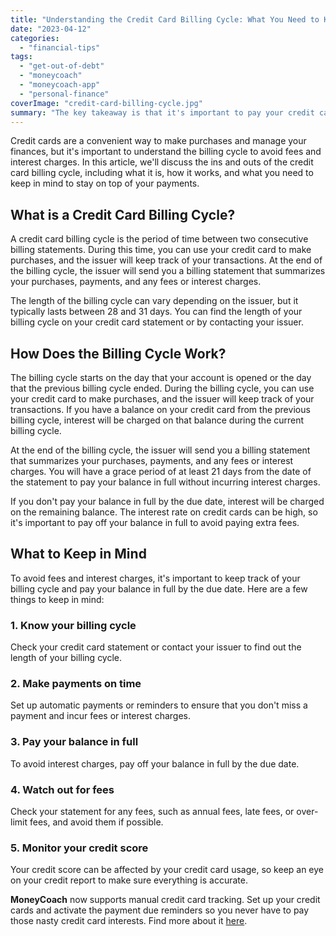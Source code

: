 ```yaml
---
title: "Understanding the Credit Card Billing Cycle: What You Need to Know"
date: "2023-04-12"
categories: 
  - "financial-tips"
tags: 
  - "get-out-of-debt"
  - "moneycoach"
  - "moneycoach-app"
  - "personal-finance"
coverImage: "credit-card-billing-cycle.jpg"
summary: "The key takeaway is that it's important to pay your credit card balance in full by the due date to avoid fees and interest charges, and to monitor your credit score to ensure accurate reporting."
---
```


Credit cards are a convenient way to make purchases and manage your finances, but it's important to understand the billing cycle to avoid fees and interest charges. In this article, we'll discuss the ins and outs of the credit card billing cycle, including what it is, how it works, and what you need to keep in mind to stay on top of your payments.

## What is a Credit Card Billing Cycle?

A credit card billing cycle is the period of time between two consecutive billing statements. During this time, you can use your credit card to make purchases, and the issuer will keep track of your transactions. At the end of the billing cycle, the issuer will send you a billing statement that summarizes your purchases, payments, and any fees or interest charges.

The length of the billing cycle can vary depending on the issuer, but it typically lasts between 28 and 31 days. You can find the length of your billing cycle on your credit card statement or by contacting your issuer.

## How Does the Billing Cycle Work?

The billing cycle starts on the day that your account is opened or the day that the previous billing cycle ended. During the billing cycle, you can use your credit card to make purchases, and the issuer will keep track of your transactions. If you have a balance on your credit card from the previous billing cycle, interest will be charged on that balance during the current billing cycle.

At the end of the billing cycle, the issuer will send you a billing statement that summarizes your purchases, payments, and any fees or interest charges. You will have a grace period of at least 21 days from the date of the statement to pay your balance in full without incurring interest charges.

If you don't pay your balance in full by the due date, interest will be charged on the remaining balance. The interest rate on credit cards can be high, so it's important to pay off your balance in full to avoid paying extra fees.

## What to Keep in Mind

To avoid fees and interest charges, it's important to keep track of your billing cycle and pay your balance in full by the due date. Here are a few things to keep in mind:

### 1\. Know your billing cycle
Check your credit card statement or contact your issuer to find out the length of your billing cycle.
### 2\. Make payments on time
Set up automatic payments or reminders to ensure that you don't miss a payment and incur fees or interest charges.
### 3\. Pay your balance in full
To avoid interest charges, pay off your balance in full by the due date.
### 4\. Watch out for fees
Check your statement for any fees, such as annual fees, late fees, or over-limit fees, and avoid them if possible.
### 5\. Monitor your credit score
Your credit score can be affected by your credit card usage, so keep an eye on your credit report to make sure everything is accurate.

**MoneyCoach** now supports manual credit card tracking. Set up your credit cards and activate the payment due reminders so you never have to pay those nasty credit card interests. Find more about it [here](/how-to-track-and-manage-credit-cards/).
